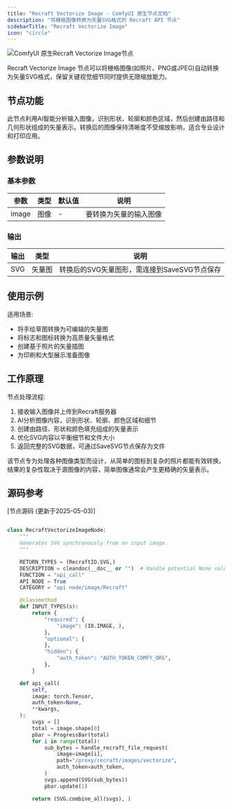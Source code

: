 ```yaml
---
title: "Recraft Vectorize Image - ComfyUI 原生节点文档"
description: "将栅格图像转换为矢量SVG格式的 Recraft API 节点"
sidebarTitle: "Recraft Vectorize Image"
icon: "circle"
---
```


![ComfyUI 原生Recraft Vectorize Image节点](/images/tutorial/api_nodes/recraft/recraft-vectorize-image.jpg)

Recraft Vectorize Image 节点可以将栅格图像(如照片、PNG或JPEG)自动转换为矢量SVG格式，保留关键视觉细节同时提供无限缩放能力。

## 节点功能

此节点利用AI智能分析输入图像，识别形状、轮廓和颜色区域，然后创建由路径和几何形状组成的矢量表示。转换后的图像保持清晰度不受缩放影响，适合专业设计和打印应用。

## 参数说明

### 基本参数

| 参数 | 类型 | 默认值 | 说明 |
|-----|-----|-------|------|
| image | 图像 | - | 要转换为矢量的输入图像 |

### 输出

| 输出 | 类型 | 说明 |
|-----|-----|------|
| SVG | 矢量图 | 转换后的SVG矢量图形，需连接到SaveSVG节点保存 |

## 使用示例

适用场景:

- 将手绘草图转换为可编辑的矢量图
- 将标志和图标转换为高质量矢量格式
- 创建基于照片的矢量插图
- 为印刷和大型展示准备图像

## 工作原理

节点处理流程:

1. 接收输入图像并上传到Recraft服务器
2. AI分析图像内容，识别形状、轮廓、颜色区域和细节
3. 创建由路径、形状和颜色填充组成的矢量表示
4. 优化SVG内容以平衡细节和文件大小
5. 返回完整的SVG数据，可通过SaveSVG节点保存为文件

该节点专为处理各种图像类型而设计，从简单的图标到复杂的照片都能有效转换。结果的复杂性取决于源图像的内容，简单图像通常会产生更精确的矢量表示。

## 源码参考

[节点源码 (更新于2025-05-03)] 

```python

class RecraftVectorizeImageNode:
    """
    Generates SVG synchronously from an input image.
    """

    RETURN_TYPES = (RecraftIO.SVG,)
    DESCRIPTION = cleandoc(__doc__ or "")  # Handle potential None value
    FUNCTION = "api_call"
    API_NODE = True
    CATEGORY = "api node/image/Recraft"

    @classmethod
    def INPUT_TYPES(s):
        return {
            "required": {
                "image": (IO.IMAGE, ),
            },
            "optional": {
            },
            "hidden": {
                "auth_token": "AUTH_TOKEN_COMFY_ORG",
            },
        }

    def api_call(
        self,
        image: torch.Tensor,
        auth_token=None,
        **kwargs,
    ):
        svgs = []
        total = image.shape[0]
        pbar = ProgressBar(total)
        for i in range(total):
            sub_bytes = handle_recraft_file_request(
                image=image[i],
                path="/proxy/recraft/images/vectorize",
                auth_token=auth_token,
            )
            svgs.append(SVG(sub_bytes))
            pbar.update(1)

        return (SVG.combine_all(svgs), )

```

